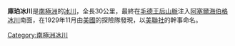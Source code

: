 {{Coord|85|30|S|164|30|W|source:GNIS|display=title}}

'''庫珀冰川'''是[[南極洲|南極洲]]的[[冰川|冰川]]，全長30公里，最終在[[毛德王后山脈|毛德王后山脈]]注入[[阿塞爾海伯格冰川|阿塞爾海伯格冰川]]南面，在1929年11月由[[美國|美國]]的探險隊發現，以[[美聯社|美聯社]]的幹事命名。

{{Antarctica-geo-stub}}
[[Category:南極洲冰川|Category:南極洲冰川]]